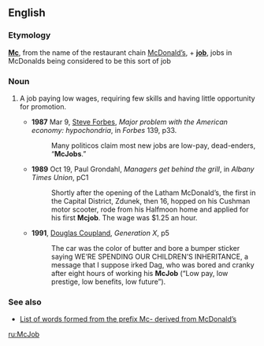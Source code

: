 ==English==
{{wikipedia}}

===Etymology===
'''[[Mc]]''', from the name of the restaurant chain [[w:McDonald's Corporation|McDonald’s]], + '''[[job]]''', jobs in McDonalds being considered to be this sort of job

===Noun===
{{en-noun}}

# {{slang}} A job paying low wages, requiring few skills and having little opportunity for promotion.
#*'''1987''' Mar 9, [[w:Steve Forbes|Steve Forbes]], ''Major problem with the American economy: hypochondria'', in ''Forbes'' 139, p33.
#*:Many politicos claim most new jobs are low-pay, dead-enders, “'''McJobs'''.”
#*'''1989''' Oct 19, Paul Grondahl, ''Managers get behind the grill'', in ''Albany Times Union'', pC1
#*:Shortly after the opening of the Latham McDonald’s, the first in the Capital District, Zdunek, then 16, hopped on his Cushman motor scooter, rode from his Halfmoon home and applied for his first '''Mcjob'''. The wage was $1.25 an hour.
#*'''1991''', [[w:Douglas Coupland|Douglas Coupland]], ''Generation X'', p5
#*:The car was the color of butter and bore a bumper sticker saying WE’RE SPENDING OUR CHILDREN’S INHERITANCE, a message that I suppose irked Dag, who was bored and cranky after eight hours of working his '''McJob''' (“Low pay, low prestige, low benefits, low future”).

===See also===
*[[w:McWords|List of words formed from the prefix Mc- derived from McDonald’s]]

[[ru:McJob]]